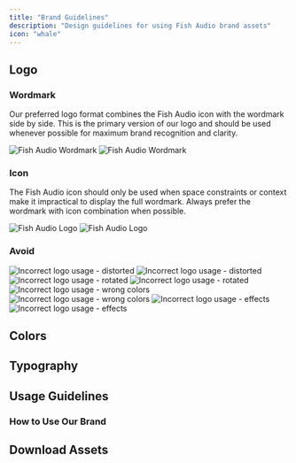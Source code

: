 ```yaml
---
title: "Brand Guidelines"
description: "Design guidelines for using Fish Audio brand assets"
icon: "whale"
---
```


## Logo

### Wordmark

Our preferred logo format combines the Fish Audio icon with the wordmark side by side.
This is the primary version of our logo and should be used whenever possible for maximum brand recognition and clarity.

<Frame caption="The minimum clearspace around the wordmark must be equal to the height of the letter 'F' in Fish Audio.">
  <img
    className="block dark:hidden"
    src="/branding/light/wordmark-clearspace.svg"
    alt="Fish Audio Wordmark"
  />
  <img
    className="hidden dark:block"
    src="/branding/dark/wordmark-clearspace.svg"
    alt="Fish Audio Wordmark"
  />
</Frame>

### Icon

The Fish Audio icon should only be used when space constraints or context make it impractical to display the full wordmark. Always prefer the wordmark with icon combination when possible.

<Frame caption="The minimum clearspace around the icon must be equal to the bar-to-bar distance (labeled as x).">
  <img
    className="block dark:hidden"
    src="/branding/light/fish-clearspace.svg"
    alt="Fish Audio Logo"
  />
  <img
    className="hidden dark:block"
    src="/branding/dark/fish-clearspace.svg"
    alt="Fish Audio Logo"
  />
</Frame>

### Avoid

<Columns cols={2} className="mb-4">
  <Frame caption="Don't stretch, squish, or distort the logo proportions.">
    <img
      className="block dark:hidden"
      src="/branding/light/avoid/distort.svg"
      alt="Incorrect logo usage - distorted"
    />
    <img
      className="hidden dark:block"
      src="/branding/dark/avoid/distort.svg"
      alt="Incorrect logo usage - distorted"
    />
  </Frame>

  <Frame caption="Don't rotate or tilt the logo.">
    <img
      className="block dark:hidden"
      src="/branding/light/avoid/rotate.svg"
      alt="Incorrect logo usage - rotated"
    />
    <img
      className="hidden dark:block"
      src="/branding/dark/avoid/rotate.svg"
      alt="Incorrect logo usage - rotated"
    />
  </Frame>
</Columns>

<Columns cols={2} className="mb-4">
  <Frame caption="Don't use non-brand colors or apply color overlays.">
    <img
      className="block dark:hidden"
      src="/branding/light/avoid/color.svg"
      alt="Incorrect logo usage - wrong colors"
    />
    <img
      className="hidden dark:block"
      src="/branding/dark/avoid/color.svg"
      alt="Incorrect logo usage - wrong colors"
    />
  </Frame>

  <Frame caption="Don't add effects like shadows, outlines, or gradients.">
    <img
      className="block dark:hidden"
      src="/branding/light/avoid/effects.png"
      alt="Incorrect logo usage - effects"
    />
    <img
      className="hidden dark:block"
      src="/branding/dark/avoid/effects.png"
      alt="Incorrect logo usage - effects"
    />
  </Frame>
</Columns>



## Colors

## Typography

## Usage Guidelines

### How to Use Our Brand

## Download Assets
